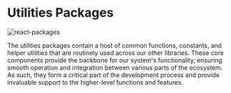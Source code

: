 # Utilities Packages

![react-packages](https://github.com/HausDAO/monorepo/assets/522182/87703936-2034-4bee-8084-a15030b2085c)

The utilities packages contain a host of common functions, constants, and helper utilities that are routinely used across our other libraries. These core components provide the backbone for our system's functionality, ensuring smooth operation and integration between various parts of the ecosystem. As such, they form a critical part of the development process and provide invaluable support to the higher-level functions and features.
